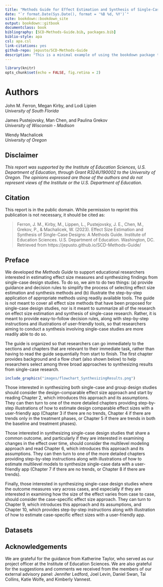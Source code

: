 ```yaml
--- 
title: "Methods Guide for Effect Estimation and Synthesis of Single-Case Studies"
date: "`r format.Date(Sys.Date(), format = '%B %d, %Y')`"
site: bookdown::bookdown_site
output: bookdown::gitbook
documentclass: book
bibliography: [SCD-Methods-Guide.bib, packages.bib]
biblio-style: apa
csl: apa.csl
link-citations: yes
github-repo: jepusto/SCD-Methods-Guide
description: "This is a minimal example of using the bookdown package to write a book. The output format for this example is bookdown::gitbook."
---
```


```r
library(knitr)
opts_chunk$set(echo = FALSE, fig.retina = 2)
```

# Authors {-}

John M. Ferron, Megan Kirby, and Lodi Lipien 
<br>
_University of South Florida_

James Pustejovsky, Man Chen, and Paulina Grekov
<br>
_University of Wisconsin - Madison_

Wendy Machalicek
<br>
_University of Oregon_

## Disclaimer {-}

_This report was supported by the Institute of Education Sciences, U.S. Department of Education, through Grant R324U190002 to the University of Oregon. The opinions expressed are those of the authors and do not represent views of the Institute or the U.S. Department of Education._

## Citation {-}

This report is in the public domain. While permission to reprint this publication is not necessary, it should be cited as:

> Ferron, J. M., Kirby, M., Lippen, L., Pustejovsky, J. E., Chen, M., Grekov, P., & Machalicek, W. (2023). Effect Size Estimation and Synthesis of Single-Case Designs: A Methods Guide. Institute of Education Sciences. U.S. Department of Education. Washington, DC. Retrieved from https://jepusto.github.io/SCD-Methods-Guide/

## Preface {-}

We developed the _Methods Guide_ to support educational researchers interested in estimating effect size measures and synthesizing findings from single-case design studies. 
To do so, we aim to do two things: (a) provide guidance and decision rules to simplify the process of selecting effect size estimation and synthesis methods and (b) illustrate the step-by-step application of appropriate methods using readily available tools. 
The guide is not meant to cover all effect size methods that have been proposed for single-case design studies, nor is it meant to summarize all of the research on effect size estimation and synthesis of single-case research. 
Rather, it is meant to provide easy-to-follow decision rules, along with step-by-step instructions and illustrations of user-friendly tools, so that researchers aiming to conduct a synthesis involving single-case studies are more readily able to do so.

The guide is organized so that researchers can go immediately to the sections and chapters that are relevant to their immediate task, rather than having to read the guide sequentially from start to finish. 
The first chapter provides background and a flow chart (also shown below) to help researchers select among three broad approaches to synthesizing results from single-case research. 

```r
include_graphics("images/flowchart_SynthesizingResults.png")
```

Those interested in synthesizing both single-case and group design studies should consider the design-comparable effect size approach and start by reading Chapter 2, which introduces this approach and its assumptions. 
They can then turn to one of the more detailed chapters providing step-by-step illustrations of how to estimate design comparable effect sizes with a user-friendly app (Chapter 3 if there are no trends, Chapter 4 if there are trends only in the treatment phases, or Chapter 5 if there are trends in both the baseline and treatment phases).

Those interested in synthesizing single-case design studies that share a common outcome, and particularly if they are interested in examining changes in the effect over time, should consider the multilevel modeling approach and read Chapter 6, which introduces this approach and its assumptions. 
They can then turn to one of the more detailed chapters providing step-by-step instructions along with illustrations of how to estimate multilevel models to synthesize single-case data with a user-friendly app (Chapter 7 if there are no trends, or Chapter 8 if there are trends).

Finally, those interested in synthesizing single-case design studies where the outcome measures vary across cases, and especially if they are interested in examining how the size of the effect varies from case to case, should consider the case-specific effect size approach. 
They can turn to Chapter 9, which introduces this approach and its assumptions, and Chapter 10, which provides step-by-step instructions along with illustration of how to estimate case-specific effect sizes with a user-friendly app. 

## Datasets {-}

## Acknowledgements {-}

We are grateful for the guidance from Katherine Taylor, who served as our project officer at the Institute of Education Sciences. We are also grateful for the suggestions and comments we received from the members of our external advisory panel: Jennifer Ledford, Joel Levin, Daniel Swan, Tai Collins, Katie Wolfe, and Kimberly Vannest.

